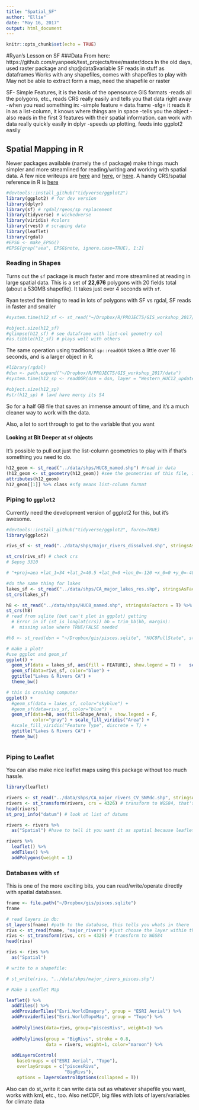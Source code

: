 ```yaml
---
title: "Spatial_SF"
author: "Ellie"
date: "May 16, 2017"
output: html_document
---
```


```r
knitr::opts_chunk$set(echo = TRUE)
```

#Ryan's Lesson on SF
###Data From here: https://github.com/ryanpeek/test_projects/tree/master/docs
In the old days, used raster package and shp@data$variable
SF reads in stuff as dataframes
Works with any shapefiles, comes with shapefiles to play with
May not be able to extract form a map, need the shapefile or raster

SF- Simple Features, it is the basis of the opensource GIS formats
-reads all the polygons, etc., reads CRS really easily and tells you that data right away
-when you read something in:
  -simple feature = data.frame
  -sfg= it reads it in as a list-column, it knows where things are in space
  -tells you the object
  -also reads in the first 3 features with their spatial information. can work with data really quickly easily in dplyr
  -speeds up plotting, feeds into ggplot2 easily

## Spatial Mapping in R

Newer packages available (namely the `sf` package) make things much simpler and more streamlined for reading/writing and working with spatial data. A few nice writeups are [here](https://geographicdatascience.com/2017/01/06/first-impressions-from-sf-the-simple-features-r-package/) and [here](http://walkerke.github.io/2016/12/spatial-pipelines/), or [here](http://strimas.com/r/tidy-sf/). A handy CRS/spatial reference in R is [here](https://www.nceas.ucsb.edu/~frazier/RSpatialGuides/OverviewCoordinateReferenceSystems.pdf)

```r
#devtools::install_github("tidyverse/ggplot2")
library(ggplot2) # for dev version
library(dplyr)
library(sf) # rgdal/rgeos/sp replacement
library(tidyverse) # wickedverse
library(viridis) #colors
library(rvest) # scraping data
library(leaflet)
library(rgdal)
#EPSG <- make_EPSG()
#EPSG[grep("aea", EPSG$note, ignore.case=TRUE), 1:2]
```

### Reading in Shapes

Turns out the `sf` package is much faster and more streamlined at reading in large spatial data. This is a set of **22,676** polygons with 20 fields total (about a 530MB shapefile). It takes just over 4 seconds with `sf`.

Ryan tested the timing to read in lots of polygons with SF vs rgdal, SF reads in faster and smaller
```r
#system.time(h12_sf <- st_read("~/Dropbox/R/PROJECTS/GIS_workshop_2017/data/Western_HUC12_update_cws.shp", stringsAsFactors = F))

#object.size(h12_sf)
#glimpse(h12_sf) # see dataframe with list-col geometry col
#as.tibble(h12_sf) # plays well with others
```

The same operation using traditional `sp::readOGR` takes a little over 16 seconds, and is a larger object in R.

```r
#library(rgdal)
#dsn <- path.expand("~/Dropbox/R/PROJECTS/GIS_workshop_2017/data")
#system.time(h12_sp <- readOGR(dsn = dsn, layer = "Western_HUC12_update_cws"))

#object.size(h12_sp)
#str(h12_sp) # lawd have mercy its S4
```

So for a half GB file that saves an immense amount of time, and it's a much cleaner way to work with the data.

Also, a lot to sort through to get to the variable that you want

#### Looking at Bit Deeper at `sf` objects

It's possible to pull out just the list-column geometries to play with if that's something you need to do.

```r

h12_geom <- st_read("../data/shps/HUC8_named.shp") #read in data
(h12_geom <- st_geometry(h12_geom)) #see the geometries of this file, it just pulls out the list-column with just the polygons
attributes(h12_geom)
h12_geom[[1]] %>% class #sfg means list-column format

```

### Piping to `ggplot2`

Currently need the development version of ggplot2 for this, but it's awesome.

```r

#devtools::install_github("tidyverse/ggplot2", force=TRUE) 
library(ggplot2)

rivs_sf <- st_read("../data/shps/major_rivers_dissolved.shp", stringsAsFactors = F, quiet = TRUE) %>% st_transform(3310) #this is major rivers in CA, it reads stringsAsFactors as default, quiet=true so it spits out less at the beginning, it already has a projection so st_transform added in, 3310 is the transformation he wants to use, make sure everything has the same transformation

st_crs(rivs_sf) # check crs
# $epsg 3310

# "+proj=aea +lat_1=34 +lat_2=40.5 +lat_0=0 +lon_0=-120 +x_0=0 +y_0=-4000000 +datum=NAD83 +units=m +no_defs"

#do the same thing for lakes
lakes_sf <- st_read("../data/shps/CA_major_lakes_res.shp", stringsAsFactors = T) %>% st_set_crs(3310) #st_set_crs: this didn't have a projection yet, so we set it
st_crs(lakes_sf)

h8 <- st_read("../data/shps/HUC8_named.shp", stringsAsFactors = T) %>% st_transform(3310)
st_crs(h8)
# read from sqlite (but can't plot in ggplot) getting
  # Error in if (st_is_longlat(crs)) bb = trim_bb(bb, margin):
  #  missing value where TRUE/FALSE needed

#h8 <- st_read(dsn = "~/Dropbox/gis/pisces.sqlite", "HUC8FullState", stringsAsFactors= T) %>% st_transform(3310)

# make a plot!
#use ggplot and geom_sf
ggplot() +
  geom_sf(data = lakes_sf, aes(fill = FEATURE), show.legend = T) +   scale_fill_viridis("Feature Type", discrete = T) +
  geom_sf(data=rivs_sf, color="blue") +
  ggtitle("Lakes & Rivers CA") +
  theme_bw()

# this is crashing computer 
ggplot() +
  #geom_sf(data = lakes_sf, color="skyblue") +
  #geom_sf(data=rivs_sf, color="blue") +
  geom_sf(data=h8, aes(fill=Shape_Area), show.legend = F,
          color="gray") + scale_fill_viridis("Area") +
  #scale_fill_viridis("Feature Type", discrete = T) +
  ggtitle("Lakes & Rivers CA") +
  theme_bw()



```


### Piping to Leaflet

You can also make nice leaflet maps using this package without too much hassle. 

```r
library(leaflet)

rivers <- st_read("../data/shps/CA_major_rivers_CV_SNMdc.shp", stringsAsFactors = F) 
rivers <- st_transform(rivers, crs = 4326) # transform to WGS84, that's what leaflet needs to use
head(rivers)
st_proj_info("datum") # look at list of datums

rivers <- rivers %>% 
  as("Spatial") #have to tell it you want it as spatial because leaflet doesnt understand what a list-column is

rivers %>%
  leaflet() %>%
  addTiles() %>% 
  addPolygons(weight = 1)

```

### Databases with `sf`

This is one of the more exciting bits, you can read/write/operate directly with spatial databases.

```r
fname <- file.path("~/Dropbox/gis/pisces.sqlite")
fname

# read layers in db:
st_layers(fname) #path to the database, this tells you whats in there
rivs <- st_read(fname, "major_rivers") #just choose the layer within the database you want to read in. This is awesome, so you don't have to use the whole thing!
rivs <- st_transform(rivs, crs = 4326) # transform to WGS84
head(rivs)

rivs <- rivs %>% 
  as("Spatial")

# write to a shapefile:

# st_write(rivs, "../data/shps/major_rivers_pisces.shp")

# Make a Leaflet Map

leaflet() %>%
  addTiles() %>% 
  addProviderTiles("Esri.WorldImagery", group = "ESRI Aerial") %>%
  addProviderTiles("Esri.WorldTopoMap", group = "Topo") %>%
  
  addPolylines(data=rivs, group="piscesRivs", weight=1) %>% 
  
  addPolylines(group = "BigRivs", stroke = 0.8,
               data = rivers, weight=1, color="maroon") %>% 
  
  addLayersControl(
    baseGroups = c("ESRI Aerial", "Topo"),
    overlayGroups = c("piscesRivs",
                      "BigRivs"),
    options = layersControlOptions(collapsed = T))
```
Also can do st_write it can write data out as whatever shapefile you want, works with kml, etc., too. Also netCDF, big files with lots of layers/variables for climate data
